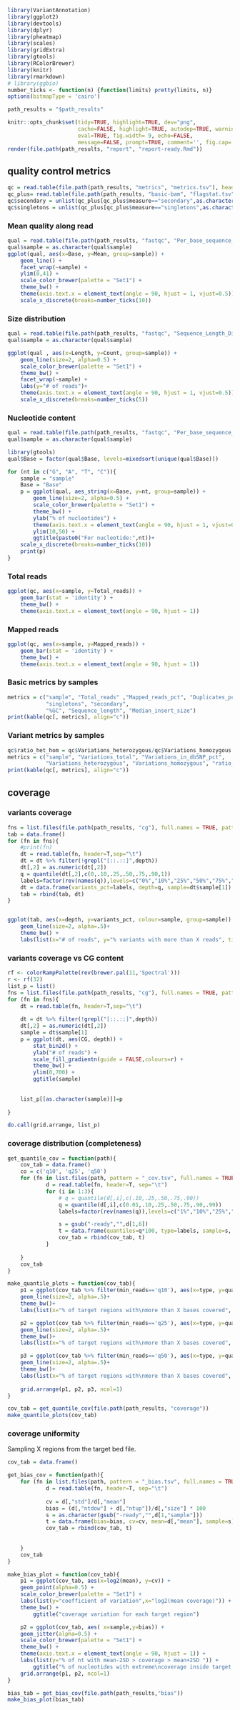 

```r
library(VariantAnnotation)
library(ggplot2)
library(devtools)
library(dplyr)
library(pheatmap)
library(scales)
library(gridExtra)
library(gtools)
library(RColorBrewer)
library(knitr)
library(rmarkdown)
# library(ggbio)
number_ticks <- function(n) {function(limits) pretty(limits, n)}
options(bitmapType = 'cairo')

path_results = "$path_results"
```

```r
knitr::opts_chunk$set(tidy=TRUE, highlight=TRUE, dev="png",
                      cache=FALSE, highlight=TRUE, autodep=TRUE, warning=FALSE, error=FALSE,
                      eval=TRUE, fig.width= 9, echo=FALSE,
                      message=FALSE, prompt=TRUE, comment='', fig.cap='', bootstrap.show.code=FALSE)
render(file.path(path_results, "report", "report-ready.Rmd"))
```


## quality control metrics

```r
qc = read.table(file.path(path_results, "metrics", "metrics.tsv"), header=T, sep= "\t", check.names = F)
qc_plus= read.table(file.path(path_results, "basic-bam", "flagstat.tsv"), header=T, sep= "\t", check.names = F)
qc$secondary = unlist(qc_plus[qc_plus$measure=="secondary",as.character(qc$sample)])
qc$singletons = unlist(qc_plus[qc_plus$measure=="singletons",as.character(qc$sample)])
```

### Mean quality along read

```r
qual = read.table(file.path(path_results, "fastqc", "Per_base_sequence_quality.tsv"), header=T, sep= "\t", check.names = F)
qual$sample = as.character(qual$sample)
ggplot(qual, aes(x=Base, y=Mean, group=sample)) +
    geom_line() +
    facet_wrap(~sample) +
    ylim(0,41) +
    scale_color_brewer(palette = "Set1") +
    theme_bw() +
    theme(axis.text.x = element_text(angle = 90, hjust = 1, vjust=0.5))+
    scale_x_discrete(breaks=number_ticks(10)) 
```

### Size distribution

```r
qual = read.table(file.path(path_results, "fastqc", "Sequence_Length_Distribution.tsv"), header=T, sep= "\t", check.names = F)
qual$sample = as.character(qual$sample)

ggplot(qual , aes(x=Length, y=Count, group=sample)) +
    geom_line(size=2, alpha=0.5) +
    scale_color_brewer(palette = "Set1") +
    theme_bw() +
    facet_wrap(~sample) +
    labs(y="# of reads")+
    theme(axis.text.x = element_text(angle = 90, hjust = 1, vjust=0.5)) +
    scale_x_discrete(breaks=number_ticks(5)) 
```

### Nucleotide content

```r
qual = read.table(file.path(path_results, "fastqc", "Per_base_sequence_content.tsv"), header=T, sep= "\t", check.names = F)
qual$sample = as.character(qual$sample)

library(gtools)
qual$Base = factor(qual$Base, levels=mixedsort(unique(qual$Base)))

for (nt in c("G", "A", "T", "C")){
    sample = "sample"
    Base = "Base"
    p = ggplot(qual, aes_string(x=Base, y=nt, group=sample)) +
        geom_line(size=2, alpha=0.5) +
        scale_color_brewer(palette = "Set1") +
        theme_bw() +
        ylab("% of nucleotides") +
        theme(axis.text.x = element_text(angle = 90, hjust = 1, vjust=0.5)) +
        ylim(10,50) + 
        ggtitle(paste0("For nucleotide:",nt))+
    scale_x_discrete(breaks=number_ticks(10)) 
    print(p)
}

```

### Total reads

```r
ggplot(qc, aes(x=sample, y=Total_reads)) + 
    geom_bar(stat = 'identity') +
    theme_bw() +
    theme(axis.text.x = element_text(angle = 90, hjust = 1))
```

### Mapped reads

```r
ggplot(qc, aes(x=sample, y=Mapped_reads)) + 
    geom_bar(stat = 'identity') +
    theme_bw() +
    theme(axis.text.x = element_text(angle = 90, hjust = 1))
```

### Basic metrics by samples

```r
metrics = c("sample", "Total_reads" ,"Mapped_reads_pct", "Duplicates_pct", 
            "singletons", "secondary",
            "%GC", "Sequence_length", "Median_insert_size")
print(kable(qc[, metrics], align="c"))

```

### Variant metrics by samples

```r
qc$ratio_het_hom = qc$Variations_heterozygous/qc$Variations_homozygous
metrics = c("sample", "Variations_total", "Variations_in_dbSNP_pct",
            "Variations_heterozygous", "Variations_homozygous", "ratio_het_hom" )
print(kable(qc[, metrics], align="c"))

```

## coverage

### variants coverage

```r
fns = list.files(file.path(path_results, "cg"), full.names = TRUE, pattern = "cg-depth-parse.tsv")
tab = data.frame()
for (fn in fns){
    #print(fn)
    dt = read.table(fn, header=T,sep="\t")
    dt = dt %>% filter(!grepl("[::.::]",depth))
    dt[,2] = as.numeric(dt[,2])
    q = quantile(dt[,2],c(0,.10,.25,.50,.75,.90,1))
    labels=factor(rev(names(q)),levels=c("0%","10%","25%","50%","75%","90%","100%"))
    dt = data.frame(variants_pct=labels, depth=q, sample=dt$sample[1])
    tab = rbind(tab, dt)
}


ggplot(tab, aes(x=depth, y=variants_pct, colour=sample, group=sample)) +
    geom_line(size=2, alpha=.5)+
    theme_bw() +
    labs(list(x="# of reads", y="% variants with more than X reads", title="variants coverage"))
```

### variants coverage vs CG content

```r
rf <- colorRampPalette(rev(brewer.pal(11,'Spectral')))
r <- rf(32)
list_p = list()
fns = list.files(file.path(path_results, "cg"), full.names = TRUE, pattern = "cg-depth-parse.tsv")
for (fn in fns){
    dt = read.table(fn, header=T,sep="\t")
    
    dt = dt %>% filter(!grepl("[::.::]",depth))
    dt[,2] = as.numeric(dt[,2])
    sample = dt$sample[1]
    p = ggplot(dt, aes(CG, depth)) +
        stat_bin2d() +
        ylab("# of reads") +
        scale_fill_gradientn(guide = FALSE,colours=r) +
        theme_bw() +
        ylim(0,700) +
        ggtitle(sample)
    
    
    list_p[[as.character(sample)]]=p
    
}

do.call(grid.arrange, list_p)
```

### coverage distribution (completeness)

```r
get_quantile_cov = function(path){
    cov_tab = data.frame()
    co = c('q10', 'q25', 'q50')
    for (fn in list.files(path, pattern = "_cov.tsv", full.names = TRUE)){
            d = read.table(fn, header=T, sep="\t")
            for (i in 1:3){
                # q = quantile(d[,i],c(.10,.25,.50,.75,.90))
                q = quantile(d[,i],c(0.01,.10,.25,.50,.75,.90,.99))
                labels=factor(rev(names(q)),levels=c("1%","10%","25%","50%","75%","90%","99%"))

                s = gsub("-ready","",d[1,6])
                t = data.frame(quantiles=q*100, type=labels, sample=s, min_reads=co[i])
                cov_tab = rbind(cov_tab, t)
            }
        
    }
    cov_tab
}

make_quantile_plots = function(cov_tab){
    p1 = ggplot(cov_tab %>% filter(min_reads=='q10'), aes(x=type, y=quantiles,  group=sample)) +
    geom_line(size=2, alpha=.5)+
    theme_bw()+
    labs(list(x="% of target regions with\nmore than X bases covered", y="% of nt covered\ninside the target", title="considered covered when nt has >10 reads"))

    p2 = ggplot(cov_tab %>% filter(min_reads=='q25'), aes(x=type, y=quantiles,  group=sample)) +
    geom_line(size=2, alpha=.5)+
    theme_bw()+
    labs(list(x="% of target regions with\nmore than X bases covered", y="% of nt covered\ninside the target", title="considered covered when nt has >25 reads"))

    p3 = ggplot(cov_tab %>% filter(min_reads=='q50'), aes(x=type, y=quantiles, group=sample)) +
    geom_line(size=2, alpha=.5)+
    theme_bw()+
    labs(list(x="% of target regions with\nmore than X bases covered", y="% of nt covered\ninside the target", title="considered covered when nt has >50 reads"))
    
    grid.arrange(p1, p2, p3, ncol=1)
}

```

```r
cov_tab = get_quantile_cov(file.path(path_results, "coverage"))
make_quantile_plots(cov_tab)
```

### coverage uniformity

Sampling X regions from the target bed file.

```r
cov_tab = data.frame()

get_bias_cov = function(path){
    for (fn in list.files(path, pattern = "_bias.tsv", full.names = TRUE)){
            d = read.table(fn, header=T, sep="\t")
            
            cv = d[,"std"]/d[,"mean"]
            bias = (d[,"ntdow"] + d[,"ntup"])/d[,"size"] * 100
            s = as.character(gsub("-ready","",d[1,"sample"]))
            t = data.frame(bias=bias, cv=cv, mean=d[,"mean"], sample=s)
            cov_tab = rbind(cov_tab, t)
            
        
    }
    cov_tab
}

make_bias_plot = function(cov_tab){
    p1 = ggplot(cov_tab, aes(x=log2(mean), y=cv)) +
    geom_point(alpha=0.5) +
    scale_color_brewer(palette = "Set1") + 
    labs(list(y="coefficient of variation",x="log2(mean coverage)")) +
    theme_bw() +
        ggtitle("coverage variation for each target region")

    p2 = ggplot(cov_tab, aes( x=sample,y=bias)) +
    geom_jitter(alpha=0.5) +
    scale_color_brewer(palette = "Set1") + 
    theme_bw() +
    theme(axis.text.x = element_text(angle = 90, hjust = 1)) + 
    labs(list(y="% of nt with mean-2SD > coverage > mean+2SD ")) +
        ggtitle("% of nucleotides with extreme\ncoverage inside target regions")
    grid.arrange(p1, p2, ncol=1) 
}
```

```r
bias_tab = get_bias_cov(file.path(path_results,"bias"))
make_bias_plot(bias_tab)    
```

